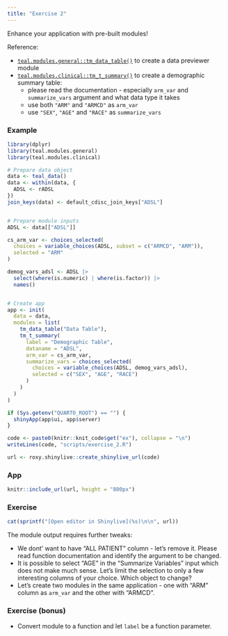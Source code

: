 ```yaml
---
title: "Exercise 2"
---
```


Enhance your application with pre-built modules!

Reference:

- [`teal.modules.general::tm_data_table()`](https://insightsengineering.github.io/teal.modules.general/latest-tag/reference/tm_data_table.html) to create a data previewer module
- [`teal.modules.clinical::tm_t_summary()`](https://insightsengineering.github.io/teal.modules.clinical/latest-tag/reference/tm_t_summary.html) to create a demographic summary table:
  - please read the documentation - especially `arm_var` and `summarize_vars` argument and what data type it takes
  - use both `"ARM"` and `"ARMCD"` as `arm_var`
  - use `"SEX"`, `"AGE"` and `"RACE"` as `summarize_vars`

### Example

```r
library(dplyr)
library(teal.modules.general)
library(teal.modules.clinical)

# Prepare data object
data <- teal_data()
data <- within(data, {
  ADSL <- rADSL
})
join_keys(data) <- default_cdisc_join_keys["ADSL"]


# Prepare module inputs
ADSL <- data[["ADSL"]]

cs_arm_var <- choices_selected(
  choices = variable_choices(ADSL, subset = c("ARMCD", "ARM")),
  selected = "ARM"
)

demog_vars_adsl <- ADSL |>
  select(where(is.numeric) | where(is.factor)) |>
  names()


# Create app
app <- init(
  data = data,
  modules = list(
    tm_data_table("Data Table"),
    tm_t_summary(
      label = "Demographic Table",
      dataname = "ADSL",
      arm_var = cs_arm_var,
      summarize_vars = choices_selected(
        choices = variable_choices(ADSL, demog_vars_adsl),
        selected = c("SEX", "AGE", "RACE")
      )
    )
  )
)

if (Sys.getenv("QUARTO_ROOT") == "") {
  shinyApp(app$ui, app$server)
}
```

```r
code <- paste0(knitr::knit_code$get("ex"), collapse = "\n")
writeLines(code, "scripts/exercise_2.R")
```

```r
url <- roxy.shinylive::create_shinylive_url(code)
```

### App

```r
knitr::include_url(url, height = "800px")
```

### Exercise

```r
cat(sprintf("[Open editor in Shinylive](%s)\n\n", url))
```

The module output requires further tweaks:

- We dont' want to have "ALL PATIENT" column - let's remove it. Please read function documentation and identify the argument to be changed.
- It is possible to select "AGE" in the "Summarize Variables" input which does not make much sense. Let's limit the selection to only a few interesting columns of your choice. Which object to change?
- Let's create two modules in the same application - one with "ARM" column as `arm_var` and the other with "ARMCD".

### Exercise (bonus)
- Convert module to a function and let `label` be a function parameter.